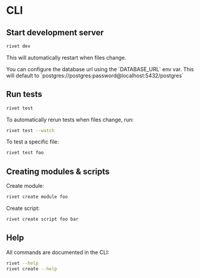 # CLI

## Start development server

```bash
rivet dev
```

This will automatically restart when files change.

<Tip>
    You can configure the database url using the `DATABASE_URL` env var. This will
    default to `postgres://postgres:password@localhost:5432/postgres`
</Tip>

## Run tests

```bash
rivet test
```

To automatically rerun tests when files change, run:

```bash
rivet test --watch
```

To test a specific file:

```bash
rivet test foo
```

## Creating modules & scripts

Create module:

```bash
rivet create module foo
```

Create script:

```bash 
rivet create script foo bar
```

## Help

All commands are documented in the CLI:

```bash
rivet --help
rivet create --help
```
